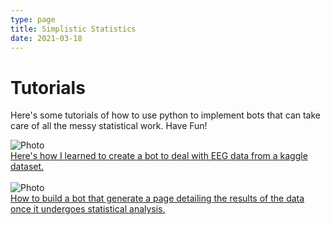 ```yaml
---
type: page
title: Simplistic Statistics
date: 2021-03-18
---
```


# Tutorials

Here's some tutorials of how to use python to implement bots that can take care of all the messy statistical work. Have Fun!


<Image
  src="/images/EEG_gif.gif"
  alt="Photo"
  width={1125}
  height={750}
  priority
  className="next-image"
/>
<br />
[Here's how I learned to create a bot to deal with EEG data from a kaggle dataset.](https://www.google.com/url?sa=i&url=https%3A%2F%2Fphysicsworld.com%2Fa%2Feeg-can-look-deep-into-the-brain%2F&psig=AOvVaw366DCpazcQGZx1QmsSwWSX&ust=1624762498761000&source=images&cd=vfe&ved=0CAoQjRxqFwoTCIi-6I-mtPECFQAAAAAdAAAAABAJ)
<br />
<br />
<Image
  src="/images/data_gif.gif"
  alt="Photo"
  width={1125}
  height={750}
  priority
  className="next-image"
/>
<br />
[How to build a bot that generate a page detailing the results of the data once it undergoes statistical analysis.](https://media.giphy.com/media/xT9C25UNTwfZuk85WP/giphy.gif)
